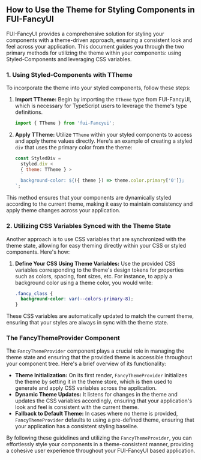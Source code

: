 ## How to Use the Theme for Styling Components in FUI-FancyUI

FUI-FancyUI provides a comprehensive solution for styling your components with a theme-driven approach, ensuring a consistent look and feel across your application. This document guides you through the two primary methods for utilizing the theme within your components: using Styled-Components and leveraging CSS variables.

### 1. Using Styled-Components with TTheme

To incorporate the theme into your styled components, follow these steps:

1. **Import TTheme:** Begin by importing the `TTheme` type from FUI-FancyUI, which is necessary for TypeScript users to leverage the theme's type definitions.

   ```jsx
   import { TTheme } from 'fui-Fancyui';
   ```

2. **Apply TTheme:** Utilize `TTheme` within your styled components to access and apply theme values directly. Here's an example of creating a styled `div` that uses the primary color from the theme:

   ```jsx
   const StyledDiv =
     styled.div <
     { theme: TTheme } >
     `
     background-color: ${({ theme }) => theme.color.primary['0']};
   `;
   ```

This method ensures that your components are dynamically styled according to the current theme, making it easy to maintain consistency and apply theme changes across your application.

### 2. Utilizing CSS Variables Synced with the Theme State

Another approach is to use CSS variables that are synchronized with the theme state, allowing for easy theming directly within your CSS or styled components. Here's how:

1. **Define Your CSS Using Theme Variables:** Use the provided CSS variables corresponding to the theme's design tokens for properties such as colors, spacing, font sizes, etc. For instance, to apply a background color using a theme color, you would write:

   ```css
   .fancy_class {
     background-color: var(--colors-primary-8);
   }
   ```

These CSS variables are automatically updated to match the current theme, ensuring that your styles are always in sync with the theme state.

### The FancyThemeProvider Component

The `FancyThemeProvider` component plays a crucial role in managing the theme state and ensuring that the provided theme is accessible throughout your component tree. Here's a brief overview of its functionality:

- **Theme Initialization:** On its first render, `FancyThemeProvider` initializes the theme by setting it in the theme store, which is then used to generate and apply CSS variables across the application.
- **Dynamic Theme Updates:** It listens for changes in the theme and updates the CSS variables accordingly, ensuring that your application's look and feel is consistent with the current theme.
- **Fallback to Default Theme:** In cases where no theme is provided, `FancyThemeProvider` defaults to using a pre-defined theme, ensuring that your application has a consistent styling baseline.

By following these guidelines and utilizing the `FancyThemeProvider`, you can effortlessly style your components in a theme-consistent manner, providing a cohesive user experience throughout your FUI-FancyUI based application.
